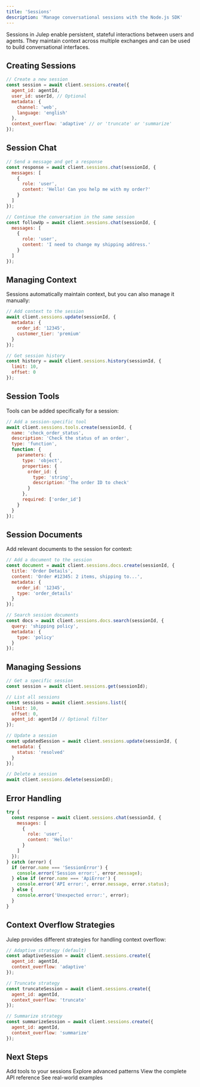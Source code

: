 ```yaml
---
title: 'Sessions'
description: 'Manage conversational sessions with the Node.js SDK'
---
```


Sessions in Julep enable persistent, stateful interactions between users and agents. They maintain context across multiple exchanges and can be used to build conversational interfaces.

## Creating Sessions

```javascript
// Create a new session
const session = await client.sessions.create({
  agent_id: agentId,
  user_id: userId, // Optional
  metadata: {
    channel: 'web',
    language: 'english'
  },
  context_overflow: 'adaptive' // or 'truncate' or 'summarize'
});
```

## Session Chat

```javascript
// Send a message and get a response
const response = await client.sessions.chat(sessionId, {
  messages: [
    {
      role: 'user',
      content: 'Hello! Can you help me with my order?'
    }
  ]
});

// Continue the conversation in the same session
const followUp = await client.sessions.chat(sessionId, {
  messages: [
    {
      role: 'user',
      content: 'I need to change my shipping address.'
    }
  ]
});
```

## Managing Context

Sessions automatically maintain context, but you can also manage it manually:

```javascript
// Add context to the session
await client.sessions.update(sessionId, {
  metadata: {
    order_id: '12345',
    customer_tier: 'premium'
  }
});

// Get session history
const history = await client.sessions.history(sessionId, {
  limit: 10,
  offset: 0
});
```

## Session Tools

Tools can be added specifically for a session:

```javascript
// Add a session-specific tool
await client.sessions.tools.create(sessionId, {
  name: 'check_order_status',
  description: 'Check the status of an order',
  type: 'function',
  function: {
    parameters: {
      type: 'object',
      properties: {
        order_id: {
          type: 'string',
          description: 'The order ID to check'
        }
      },
      required: ['order_id']
    }
  }
});
```

## Session Documents

Add relevant documents to the session for context:

```javascript
// Add a document to the session
const document = await client.sessions.docs.create(sessionId, {
  title: 'Order Details',
  content: 'Order #12345: 2 items, shipping to...',
  metadata: {
    order_id: '12345',
    type: 'order_details'
  }
});

// Search session documents
const docs = await client.sessions.docs.search(sessionId, {
  query: 'shipping policy',
  metadata: {
    type: 'policy'
  }
});
```

## Managing Sessions

```javascript
// Get a specific session
const session = await client.sessions.get(sessionId);

// List all sessions
const sessions = await client.sessions.list({
  limit: 10,
  offset: 0,
  agent_id: agentId // Optional filter
});

// Update a session
const updatedSession = await client.sessions.update(sessionId, {
  metadata: {
    status: 'resolved'
  }
});

// Delete a session
await client.sessions.delete(sessionId);
```

## Error Handling

```javascript
try {
  const response = await client.sessions.chat(sessionId, {
    messages: [
      {
        role: 'user',
        content: 'Hello!'
      }
    ]
  });
} catch (error) {
  if (error.name === 'SessionError') {
    console.error('Session error:', error.message);
  } else if (error.name === 'ApiError') {
    console.error('API error:', error.message, error.status);
  } else {
    console.error('Unexpected error:', error);
  }
}
```

## Context Overflow Strategies

Julep provides different strategies for handling context overflow:

```javascript
// Adaptive strategy (default)
const adaptiveSession = await client.sessions.create({
  agent_id: agentId,
  context_overflow: 'adaptive'
});

// Truncate strategy
const truncateSession = await client.sessions.create({
  agent_id: agentId,
  context_overflow: 'truncate'
});

// Summarize strategy
const summarizeSession = await client.sessions.create({
  agent_id: agentId,
  context_overflow: 'summarize'
});
```

## Next Steps

<CardGroup cols={2}>
  <Card
    title="Tools Integration"
    icon="screwdriver-wrench"
    href="/sdks/nodejs/tools-integration"
  >
    Add tools to your sessions
  </Card>
  <Card
    title="Advanced Usage"
    icon="graduation-cap"
    href="/sdks/nodejs/advanced-usage"
  >
    Explore advanced patterns
  </Card>
  <Card
    title="API Reference"
    icon="code"
    href="/api-reference"
  >
    View the complete API reference
  </Card>
  <Card
    title="Examples"
    icon="lightbulb"
    href="/examples"
  >
    See real-world examples
  </Card>
</CardGroup> 